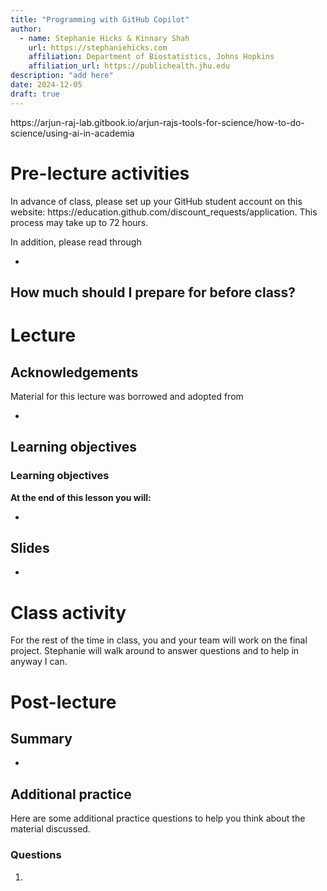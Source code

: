 ```yaml
---
title: "Programming with GitHub Copilot"
author: 
  - name: Stephanie Hicks & Kinnary Shah
    url: https://stephaniehicks.com
    affiliation: Department of Biostatistics, Johns Hopkins
    affiliation_url: https://publichealth.jhu.edu
description: "add here"
date: 2024-12-05
draft: true
---
```


https://arjun-raj-lab.gitbook.io/arjun-rajs-tools-for-science/how-to-do-science/using-ai-in-academia

# Pre-lecture activities

::: callout-important

In advance of class, please set up your GitHub student account on this website: https://education.github.com/discount_requests/application. This process may take up to 72 hours.

:::

In addition, please read through

- 

::: callout-note

## How much should I prepare for before class? 

:::


# Lecture 

## Acknowledgements

Material for this lecture was borrowed and adopted from

- 

## Learning objectives

::: callout-note
### Learning objectives

**At the end of this lesson you will:**

-   
:::



## Slides 

- <add here>

# Class activity 

For the rest of the time in class, you and your team will work on the final project. Stephanie will walk around to answer questions and to help in anyway I can. 


# Post-lecture

## Summary 

- 

## Additional practice

Here are some additional practice questions to help you think about the material discussed.

::: callout-note
### Questions

1. 
:::
